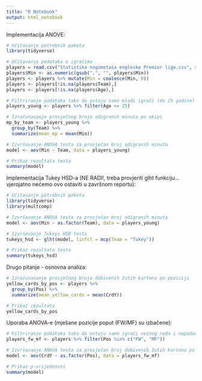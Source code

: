 ```yaml
---
title: "R Notebook"
output: html_notebook
---
```


Implementacija ANOVE:

```r
# Učitavanje potrebnih paketa
library(tidyverse)

# Učitavanje podataka o igračima
players = read.csv("Statistika nogometaša engleske Premier lige.csv", stringsAsFactors = FALSE)
players$Min <- as.numeric(gsub(",", "", players$Min))
players <- players %>% mutate(Min = coalesce(Min, 0))
players <- players[!is.na(players$Team),]
players <- players[!is.na(players$Age),]

# Filtriranje podataka tako da ostaju samo mladi igrači (do 25 godina)
players_young <- players %>% filter(Age <= 25)

# Izračunavanje prosječnog broja odigranih minuta po ekipi
mp_by_team <- players_young %>% 
  group_by(Team) %>% 
  summarize(mean_mp = mean(Min))

# Izvršavanje ANOVA testa za prosječan broj odigranih minuta
model <- aov(Min ~ Team, data = players_young)

# Prikaz rezultata testa
summary(model)
```

Implementacija Tukey HSD-a (NE RADI!, treba provjeriti glht funkciju... vjerojatno nećemo ovo ostaviti u završnom reportu):

```r
# Učitavanje potrebnih paketa
library(tidyverse)
library(multcomp)

# Izvršavanje ANOVA testa za prosječan broj odigranih minuta
model <- aov(Min ~ as.factor(Team), data = players_young)

# Izvršavanje Tukeys HSD testa
tukeys_hsd <- glht(model, linfct = mcp(Team = "Tukey"))

# Prikaz rezultata testa
summary(tukeys_hsd)


```

Drugo pitanje - osnovna analiza:
```r
# Izračunavanje prosječnog broja dobivenih žutih kartona po poziciji
yellow_cards_by_pos <- players %>% 
  group_by(Pos) %>% 
  summarize(mean_yellow_cards = mean(CrdY))

# Prikaz rezultata
yellow_cards_by_pos

```

Uporaba ANOVA-e (mješane pozicije poput (FW/MF) su izbačene):
```r
# Filtriranje podataka tako da ostaju samo igrači veznog reda i napadači
players_fw_mf <- players %>% filter(Pos %in% c("FW", "MF"))

# Izvršavanje ANOVA testa za prosječan broj dobivenih žutih kartona po poziciji
model <- aov(CrdY ~ as.factor(Pos), data = players_fw_mf)

# Prikaz p-vrijednosti
summary(model)
```